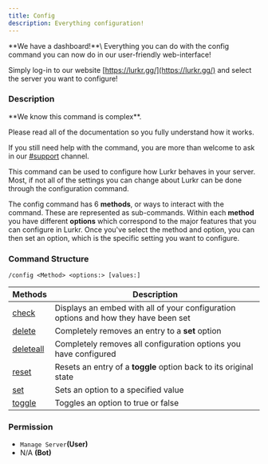 ```yaml
---
title: Config
description: Everything configuration!
---
```


<Callout type="info">
**We have a dashboard!**\
Everything you can do with the config command you can now do in our user-friendly web-interface! 

Simply log-in to our website [https://lurkr.gg/](https://lurkr.gg/) and select the server you want to configure!
</Callout>

### Description

<Callout type="info">
**We know this command is complex**. 

Please read all of the documentation so you fully understand how it works. 

If you still need help with the command, you are more than welcome to ask in our [#support](https://lurkr.gg/support) channel.
</Callout>

This command can be used to configure how Lurkr behaves in your server. Most, if not all of the settings you can change about Lurkr can be done through the configuration command.

The config command has 6 **methods**, or ways to interact with the command. These are represented as sub-commands. Within each **method** you have different **options** which correspond to the major features that you can configure in Lurkr. Once you've select the method and option, you can then set an option, which is the specific setting you want to configure.

### Command Structure

```
/config <Method> <options:> [values:]
```

| Methods                    | Description                                                                         |
| -------------------------- | ----------------------------------------------------------------------------------- |
| [check](check.md)          | Displays an embed with all of your configuration options and how they have been set |
| [delete](delete.md)        | Completely removes an entry to a **set** option                                     |
| [deleteall](delete-all.md) | Completely removes all configuration options you have configured                    |
| [reset](reset.md)          | Resets an entry of a **toggle** option back to its original state                   |
| [set](set.md)              | Sets an option to a specified value                                                 |
| [toggle](toggle.md)        | Toggles an option to true or false                                                  |

### **Permission**

* `Manage Server`**(User)**
* N/A **(Bot)**

